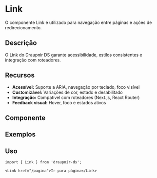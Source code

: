 
<Meta of={LinkStories} component={Link}/>

# Link

O componente Link é utilizado para navegação entre páginas e ações de redirecionamento.

## Descrição
O Link do Draupnir DS garante acessibilidade, estilos consistentes e integração com roteadores.

## Recursos
- **Acessível:** Suporte a ARIA, navegação por teclado, foco visível
- **Customizável:** Variações de cor, estado e desabilitado
- **Integração:** Compatível com roteadores (Next.js, React Router)
- **Feedback visual:** Hover, foco e estados ativos

## Componente
<Primary />
<Controls />

## Exemplos
<Canvas>
  <Story of={LinkStories.Primary} />
  <Story of={LinkStories.Disabled} />
  <Story of={LinkStories.Dark} />
</Canvas>

## Uso

```tsx
import { Link } from 'draupnir-ds';

<Link href="/pagina">Ir para página</Link>
```

